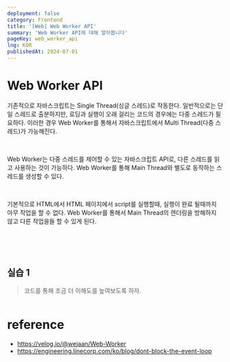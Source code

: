 ```yaml
---
deployment: false
category: Frontend
title: '[Web] Web Worker API'
summary: 'Web Worker API에 대해 알아봅니다'
pageKey: web_worker_api
lng: KOR
publishedAt: 2024-07-01
---
```


# Web Worker API

기존적으로 자바스크립트는 Single Thread(싱글 스레드)로 작동한다.
일반적으로는 단일 스레드로 출분하지만, 로딩과 실행이 오래 걸리는 코드의 경우에는 다중 스레드가 필요하다.
이러한 경우 Web Worker를 통해서 자바스크립트에서 Multi Thread(다중 스레드)가 가능해진다.

<br />

Web Worker는 다중 스레드를 제어할 수 있는 자바스크립트 API로, 다른 스레드를 읽고 사용하는 것이 가능하다.
Web Worker를 통해 Main Thread와 별도로 동작하는 스레드를 생성할 수 있다.

<br />

기본적으로 HTML에서 HTML 페이지에서 script를 실행할때, 실행이 완료 될때까지 아무 작업을 할 수 없다.
Web Worker를 통해서 Main Thread의 렌더링을 방해하지 않고 다른 작업을들 할 수 있게 된다.

<br />

<br />
<br />

## 실습 1

> 코드를 통해 조금 더 이해도를 높여보도록 하자.

```javascript

```

# reference

- https://velog.io/@wejaan/Web-Worker
- https://engineering.linecorp.com/ko/blog/dont-block-the-event-loop
